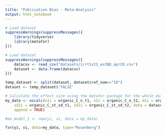 ```yaml
---
title: "Publication Bias - Meta-Analysis"
output: html_notebook
---
```


```r
# Load dataset
suppressWarnings(suppressMessages({
    library(tidyverse)
    library(metafor)
}))
```

```r
# Load dataset
suppressWarnings(suppressMessages({
    datacsv <- read_csv("datasets/irrt1vt2_estBD_apr20.csv")
    dataset <- data.frame(datacsv)
}))

temp_dataset <- split(dataset, dataset$ref_num=="19")
dataset <- temp_dataset$'FALSE'
```

```r
# Calculate the effect size using the metafor package for the whole dataset including all depth increments
my_data <- escalc(n1i = organic_C_n_t1, n2i = organic_C_n_t2, m1i = organic_C_st_t1, m2i = organic_C_st_t2, 
    sd1i = organic_C_st_sd_t1, sd2i = organic_C_st_sd_t2, data = dataset, measure = "MD", 
    append = TRUE)

#ma_model_1 <- rma(yi, vi, data = my_data)
```

```r
fsn(yi, vi, data=my_data, type="Rosenberg")
```





